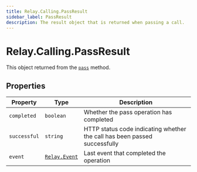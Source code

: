 ```yaml
---
title: Relay.Calling.PassResult
sidebar_label: PassResult
description: The result object that is returned when passing a call.
---
```


[pass]: /sdks/relay-realtime-sdk/v2/language/nodejs/calling/call#pass
[relay-event]: /sdks/relay-realtime-sdk/v2/language/nodejs/event

# Relay.Calling.PassResult

This object returned from the [`pass`][pass] method.

## Properties

| Property | Type | Description |
| -------- | ---- | ----------- |
| `completed` | `boolean` | Whether the pass operation has completed |
| `successful` | `string` | HTTP status code indicating whether the call has been passed successfully |
| `event` | [`Relay.Event`][relay-event] | Last event that completed the operation |